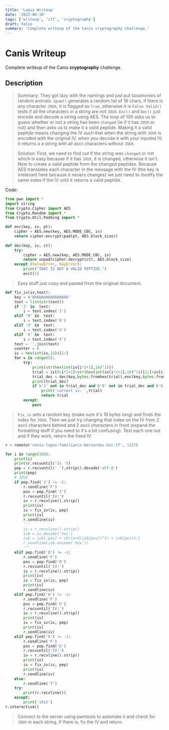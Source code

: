 ```yaml
---
title: 'Lupus Writeup'
date: '2022-06-30'
tags: ['writeup', 'ctf', 'cryptography']
draft: false
summary: 'Complete writeup of the Canis cryptography challenge.'
---
```


# Canis Writeup

Complete writeup of the Canis **cryptography** challenge.

## Description

> Summary: They got lazy with the namings and just put taxamonies of random animals. `Spam()` generates a random list of 16 chars, if there is any character `JOUX`, it is flagged as `True`, otherwise it is `False`. `Valid()` tests if all the characters in a string are not `JOUX`. `Enc()` and `Dec()` just encode and decode a string using AES. The loop of 100 asks us to guess whether or not a string has been `changed` (ie if it has `JOUX` or not) and then asks us to make it a valid peptide. Making it a valid peptide means changing the IV such that when the string with `JOUX` is encoded with the original IV, when you decode it with your inputed IV, it returns a a string with all ascii characters without `JOUX`.

> Solution: First, we need to find out if the string was `changed` or not which is easy because if it has `JOUX`, it is changed, otherwise it isn't. Now to create a valid peptide from the changed peptides. Because AES translates each character in the message with the IV (the key is irrelevant here because it nevers changes) we just need to modify the same index if the IV until it returns a valid peptide.

Code:
```python
from pwn import *
import string
from Crypto.Cipher import AES
from Crypto.Random import *
from Crypto.Util.Padding import *

def enc(key, iv, pt):
    cipher = AES.new(key, AES.MODE_CBC, iv)
    return cipher.encrypt(pad(pt, AES.block_size))
    
def dec(key, iv, ct):
    try:
        cipher = AES.new(key, AES.MODE_CBC, iv)
        return unpad(cipher.decrypt(ct), AES.block_size)
    except (ValueError, KeyError):
        print("THAT IS NOT A VALID PEPTIDE.")
        exit(1)
```

> Easy stuff just copy and pasted from the original document.

```python
def fix_iv(iv,text):
    key = b'bbbbbbbbbbbbbbbb'
    text = list(str(text))
    if 'J' in  text:
        i = text.index('J')
    elif 'O' in  text:
        i = text.index('O')
    elif 'U' in  text:
        i = text.index('U')
    elif 'X' in  text:
        i = text.index('X')
    text = ''.join(text)
    counter = 0
    iv = hex(int(iv,16))[2:]
    for x in range(5):
        try:
            print(str(hex(int(iv[i*2+1],16)^1)))
            trial = iv[0:i*2+1]+str(hex(int(iv[i*2+1],16)^1))[2:]+iv[i*2+2:]
            trial_dec = dec(key,bytes.fromhex(trial),enc(key,bytes.fromhex(iv), bytes(text,'ascii')))
            print(trial_dec)
            if b'J' not in trial_dec and b'O' not in trial_dec and b'U' not in trial_dec and b'X' not in trial_dec:
                print('correct iv: ',trial)
                return trial
        except:
            pass
```
> `Fix_iv` sets a random key (make sure it's 16 bytes long) and finds the index for `JOUX`. Then we just try changing that index on the IV from 2 ascii characters behind and 2 ascii characters in front (expand the formatting stuff if you need to it's a bit confusing). Test each one out and if they work, return the fixed IV.

```python
r = remote('canis-lupus-familiaris-bernardus.hsc.tf', 1337)

for i in range(100):
    print(i)
    print(r.recvuntil('Is '))
    pep = r.recvuntil(' ').strip().decode('utf-8')
    print(pep)
    # JOUX
    if pep.find('J') != -1:
        r.sendline('F')
        pos = pep.find('J')
        r.recvuntil('IV:')
        iv = r.recvline().strip()
        print(iv)
        iv = fix_iv(iv, pep)
        print(iv)
        r.sendline(iv)
        '''
        iv = r.recvline().strip()
        ivb = iv.decode('hex')
        ivb = ivb[:pos] + chr(ord(ivb[pos])^1) + ivb[pos+1:]
        r.sendline(ivb.encode('hex'))
        '''
    elif pep.find('O') != -1:
        r.sendline('F')
        pos = pep.find('O')
        r.recvuntil('IV:')
        iv = r.recvline().strip()
        print(iv)
        iv = fix_iv(iv, pep)
        print(iv)
        r.sendline(iv)
    elif pep.find('U') != -1:
        r.sendline('F')
        pos = pep.find('U')
        r.recvuntil('IV:')
        iv = r.recvline().strip()
        print(iv)
        iv = fix_iv(iv, pep)
        print(iv)
        r.sendline(iv)
    elif pep.find('X') != -1:
        r.sendline('F')
        pos = pep.find('X')
        r.recvuntil('IV:')
        iv = r.recvline().strip()
        print(iv)
        iv = fix_iv(iv, pep)
        print(iv)
        r.sendline(iv)
    else:
        r.sendline('T')
    try:
        print(r.recvline())
    except:
        print('shit')
r.interactive()
```
> Connect to the server using pwntools to automate it and check for `JOUX` in each string, if there is, fix the IV and return.